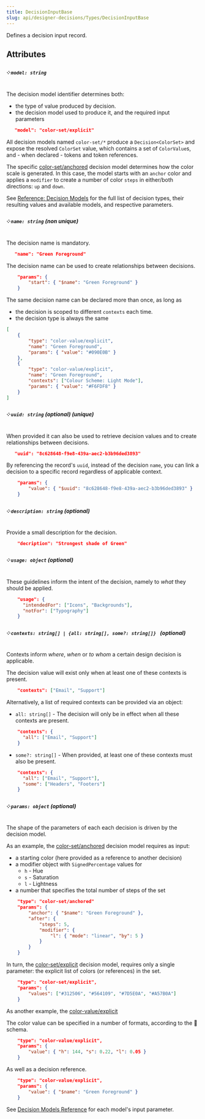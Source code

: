 ```yaml
---
title: DecisionInputBase
slug: api/designer-decisions/Types/DecisionInputBase
---
```


Defines a decision input record.

## Attributes

##### ༶ `model: string`

The decision model identifier determines both:

-   the type of value produced by decision.
-   the decision model used to produce it, and the required input parameters

```json
   "model": "color-set/explicit"
```

All decision models named `color-set/*` produce a `Decision<ColorSet>` and expose the resolved
`ColorSet` value, which contains a set of `ColorValue`s, and - when declared - tokens and
token references.

The specific [color-set/anchored](/decision-models/color-set#anchored) decision model determines
how the color scale is generated. In this case, the model starts with an `anchor` color and
applies a `modifier` to create a number of color `steps` in either/both directions: `up` and `down`.

See [Reference: Decision Models](/decision-models) for the full list of decision types,
their resulting values and available models, and respective parameters.

##### ༶ `name: string` (non unique)

The decision name is mandatory.

```json
   "name": "Green Foreground"
```

The decision name can be used to create relationships between decisions.

```json
    "params": {
        "start": { "$name": "Green Foreground" }
    }
```

The same decision name can be declared more than once, as long as

-   the decision is scoped to different `contexts` each time.
-   the decision type is always the same

```json
[
    {
        "type": "color-value/explicit",
        "name": "Green Foreground",
        "params": { "value": "#090E0B" }
    },
    {
        "type": "color-value/explicit",
        "name": "Green Foreground",
        "contexts": ["Colour Scheme: Light Mode"],
        "params": { "value": "#F6FDF8" }
    }
]
```

##### ༶ `uuid: string` (optional) (unique)

When provided it can also be used to retrieve decision values and to create relationships
between decisions.

```json
   "uuid": "8c628648-f9e8-439a-aec2-b3b96ded3893"
```

By referencing the record's `uuid`, instead of the decision `name`, you can link
a decision to a specific record regardless of applicable context.

```json
    "params": {
        "value": { "$uuid": "8c628648-f9e8-439a-aec2-b3b96ded3893" }
    }
```

##### ༶ `description: string` (optional)

Provide a small description for the decision.

```json
    "decription": "Strongest shade of Green"
```

##### ༶ `usage: object` (optional)

These guidelines inform the intent of the decision, namely to _what_ they should be applied.

```json
    "usage": {
      "intendedFor": ["Icons", "Backgrounds"],
      "notFor": ["Typography"]
    }
```

##### ༶ `contexts: string[] | {all: string[], some?: string[]} ` (optional)

Contexts inform _where_, _when_ or _to whom_ a certain design decision is applicable.

The decision value will exist only when at least one of these contexts is present.

```json
    "contexts": ["Email", "Support"]
```

Alternatively, a list of required contexts can be provided via an object:

-   `all: string[]` - The decision will only be in effect when all these contexts are present.

```json
    "contexts": {
      "all": ["Email", "Support"]
    }
```

-   `some?: string[]` - When provided, at least one of these contexts must also be present.

```json
    "contexts": {
      "all": ["Email", "Support"],
      "some": ["Headers", "Footers"]
    }
```

##### ༶ `params: object` (optional)

The shape of the parameters of each each decision is driven by the decision model.

As an example, the [color-set/anchored](/decision-models/color-set#anchored) decision model
requires as input:

-   a starting color (here provided as a reference to another decision)
-   a modifier object with `SignedPercentage` values for
    -   `h` - Hue
    -   `s` - Saturation
    -   `l` - Lightness
-   a number that specifies the total number of steps of the set

```json
    "type": "color-set/anchored"
    "params": {
        "anchor": { "$name": "Green Foreground" },
        "after": {
            "steps": 5,
            "modifier": {
                "l": { "mode": "linear", "by": 5 }
            }
        }
    }
```

In turn, the [color-set/explicit](/decision-models/color-set#explicit) decision model,
requires only a single parameter: the explicit list of colors (or references) in the set.

```json
    "type": "color-set/explicit",
    "params": {
        "values": ["#312506", "#564109", "#7D5E0A", "#A57B0A"]
    }
```

As another example, the [color-value/explicit](/decision-models/color-value#explicit)

The color value can be specified in a number of formats, according to the 🚧 schema.

```json
    "type": "color-value/explicit",
    "params": {
        "value": { "h": 144, "s": 0.22, "l": 0.05 }
    }
```

As well as a decision reference.

```json
    "type": "color-value/explicit",
    "params": {
        "value": { "$name": "Green Foreground" }
    }
```

See [Decision Models Reference](/decision-models) for each model's input parameter.
